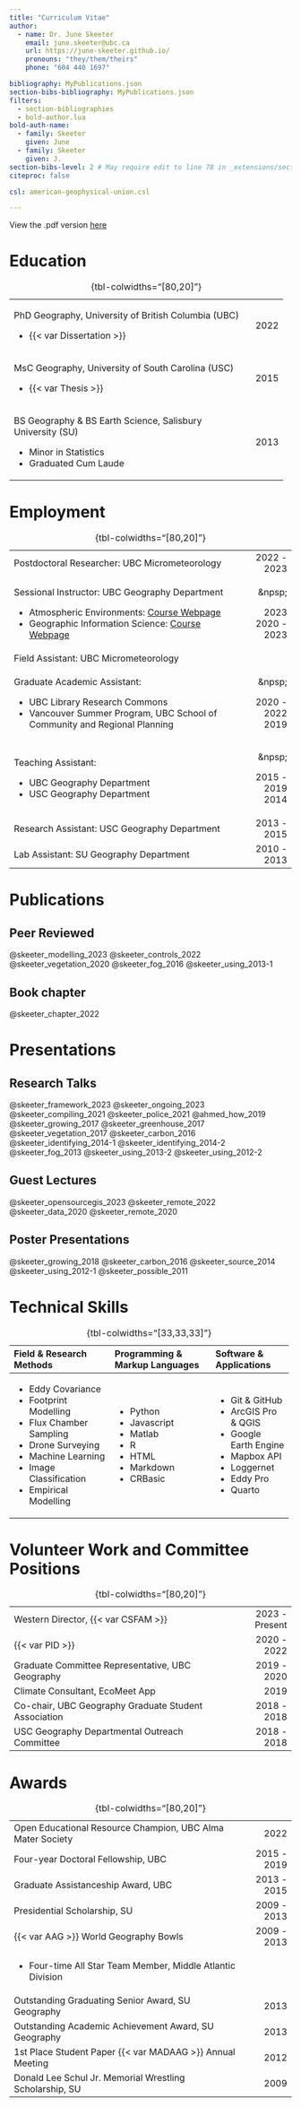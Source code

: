 ```yaml
---
title: "Curriculum Vitae"
author:
  - name: Dr. June Skeeter
    email: june.skeeter@ubc.ca
    url: https://june-skeeter.github.io/
    pronouns: "they/them/theirs"
    phone: "604 440 1697"

bibliography: MyPublications.json
section-bibs-bibliography: MyPublications.json
filters:
  - section-bibliographies
  - bold-author.lua
bold-auth-name:
  - family: Skeeter
    given: June
  - family: Skeeter
    given: J.
section-bibs-level: 2 # May require edit to line 78 in _extensions/section-bibliographies.lua - have submitted issue
citeproc: false

csl: american-geophysical-union.csl

---
```


::: {.content-visible when-format="html"}

View the .pdf version [here](CV_Skeeter.pdf)

:::

# Education



+-----------------------------------------------------------:+-------:+
|                                                            |        |
+============================================================+=======:+
|PhD Geography, University of British Columbia (UBC)         | 2022   |
|                                                            |        |
| * {{< var Dissertation >}}                                 |        |
+------------------------------------------------------------+--------+
| MsC Geography, University of South Carolina (USC)          | 2015   |
|                                                            |        |
| - {{< var Thesis >}}	                                     |        |
+------------------------------------------------------------+--------+
| BS Geography & BS Earth Science, Salisbury University (SU) | 2013   |
|                                                            |        |
| - Minor in Statistics                                      |        |
| - Graduated Cum Laude                                      |        |
+------------------------------------------------------------+--------+

: {tbl-colwidths="[80,20]"}

# Employment



+-------------------------------------------------------------------------------:+---------------:+
|                                                                                |                |
+================================================================================+===============:+
| Postdoctoral Researcher: UBC Micrometeorology                                  | 2022 - 2023    |
+--------------------------------------------------------------------------------+----------------+
| Sessional Instructor: UBC Geography Department                                 | &npsp;         |
|                                                                                |                |
| - Atmospheric Environments: [Course Webpage](https://geos200.github.io/)       | 2023           |
| - Geographic Information Science: [Course Webpage](https://geos270.github.io/) | 2020 - 2023    |
+--------------------------------------------------------------------------------+----------------+
| Field Assistant: UBC Micrometeorology                                          |                |
+--------------------------------------------------------------------------------+----------------+
| Graduate Academic Assistant:                                                   | &npsp;         |
|                                                                                |                |
| - UBC Library Research Commons                                                 | 2020 - 2022    |
| - Vancouver Summer Program, UBC School of Community and Regional Planning      | 2019           |
+--------------------------------------------------------------------------------+----------------+
| Teaching Assistant:                                                            | &npsp;         |
|                                                                                |                |
| - UBC Geography Department                                                     | 2015 - 2019    |
| - USC Geography Department                                                     | 2014           |
+--------------------------------------------------------------------------------+----------------+
| Research Assistant: USC Geography Department                                   | 2013 - 2015    |
+--------------------------------------------------------------------------------+----------------+
| Lab Assistant: SU Geography Department                                         | 2010 - 2013    |
+--------------------------------------------------------------------------------+----------------+

: {tbl-colwidths="[80,20]"}


# Publications

## Peer Reviewed

::: {.content-visible when-format="html"}
::: {.hidden}

@skeeter_modelling_2023
@skeeter_controls_2022
@skeeter_vegetation_2020
@skeeter_fog_2016
@skeeter_using_2013-1

:::
:::



## Book chapter

::: {.content-visible when-format="html"}
::: {.hidden}

@skeeter_chapter_2022

:::
:::



# Presentations

## Research Talks

::: {.content-visible when-format="html"}
::: {.hidden}

@skeeter_framework_2023
@skeeter_ongoing_2023
@skeeter_compiling_2021
@skeeter_police_2021
@ahmed_how_2019
@skeeter_growing_2017
@skeeter_greenhouse_2017
@skeeter_vegetation_2017
@skeeter_carbon_2016
@skeeter_identifying_2014-1
@skeeter_identifying_2014-2
@skeeter_fog_2013
@skeeter_using_2013-2
@skeeter_using_2012-2

:::
:::

## Guest Lectures

::: {.content-visible when-format="html"}
::: {.hidden}

@skeeter_opensourcegis_2023
@skeeter_remote_2022
@skeeter_data_2020
@skeeter_remote_2020

:::
:::


## Poster Presentations

::: {.content-visible when-format="html"}
::: {.hidden}

@skeeter_growing_2018
@skeeter_carbon_2016
@skeeter_source_2014
@skeeter_using_2012-1
@skeeter_possible_2011

:::
:::



# Technical Skills 


+:-------------------------------+:-------------------------------+:------------------------+
| Field & Research Methods       | Programming & Markup Languages | Software & Applications |
+:===============================+:===============================+:========================+
| - Eddy Covariance              | - Python                       | - Git & GitHub          |
| - Footprint Modelling          | - Javascript                   | - ArcGIS Pro & QGIS     |
| - Flux Chamber Sampling        | - Matlab                       | - Google Earth Engine   |
| - Drone Surveying              | - R                            | - Mapbox API            |
| - Machine Learning             | - HTML                         | - Loggernet             |
| - Image Classification         | - Markdown                     | - Eddy Pro              |
| - Empirical Modelling          | - CRBasic                      | - Quarto                |
+--------------------------------+--------------------------------+-------------------------+

: {tbl-colwidths="[33,33,33]"}

# Volunteer Work and Committee Positions

+-----------------------------------------------------------:+---------------:+
|                                                            |                |
+============================================================+===============:+
| Western Director, {{< var CSFAM >}}                        | 2023 - Present |
+------------------------------------------------------------+----------------+
| {{< var PID >}}                                            | 2020 - 2022    |
+------------------------------------------------------------+----------------+
| Graduate Committee Representative, UBC Geography           | 2019 - 2020    |
+------------------------------------------------------------+----------------+
| Climate Consultant, EcoMeet App                            | 2019           |
+------------------------------------------------------------+----------------+
| Co-chair, UBC Geography Graduate Student Association       | 2018 - 2018    |
+------------------------------------------------------------+----------------+
| USC Geography Departmental Outreach Committee              | 2018 - 2018    |
+------------------------------------------------------------+----------------+

: {tbl-colwidths="[80,20]"}

# Awards

+-----------------------------------------------------------:+------------:+
|                                                            |             |
+============================================================+============:+
| Open Educational Resource Champion, UBC Alma Mater Society | 2022        |
+------------------------------------------------------------+-------------+
| Four-year Doctoral Fellowship, UBC                         | 2015 - 2019 |
+------------------------------------------------------------+-------------+
| Graduate Assistanceship Award, UBC                         | 2013 - 2015 |
+------------------------------------------------------------+-------------+
| Presidential Scholarship, SU                               | 2009 - 2013 |
+------------------------------------------------------------+-------------+
| {{< var AAG >}} World Geography Bowls                      | 2009 - 2013 |
+------------------------------------------------------------+-------------+
| - Four-time All Star Team Member, Middle Atlantic Division |             |
+------------------------------------------------------------+-------------+
| Outstanding Graduating Senior Award, SU Geography          | 2013        |
+------------------------------------------------------------+-------------+
| Outstanding Academic Achievement Award, SU Geography       | 2013        |
+------------------------------------------------------------+-------------+
| 1st Place Student Paper {{< var MADAAG >}} Annual Meeting  | 2012        |
+------------------------------------------------------------+-------------+
| Donald Lee Schul Jr. Memorial Wrestling Scholarship, SU    | 2009        |
+------------------------------------------------------------+-------------+

: {tbl-colwidths="[80,20]"}
